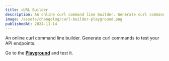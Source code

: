 ```yaml
---
title: cURL Builder
description: An online curl command line builder. Generate curl commands to test your API endpoints.    
image: /assets/changelog/curl-builder-playground.png
publishedAt: 2024-11-14
---
```


An online curl command line builder. Generate curl commands to test your API endpoints.

Go to the **[Playground](/play/curl)** and test it.
